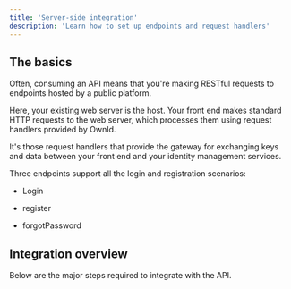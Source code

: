 ```yaml
---
title: 'Server-side integration'
description: 'Learn how to set up endpoints and request handlers'
---
```


## The basics

Often, consuming an API means that you're making RESTful requests to endpoints hosted by a public platform.

Here, your existing web server is the host. Your front end makes standard HTTP requests to the web server,  which processes them using request handlers provided by OwnId. 

It's those request handlers that provide the gateway for exchanging keys and data between your front end and your identity management services. 

Three endpoints support all the login and registration scenarios:

- Login

- register

- forgotPassword

## Integration overview

Below are the major steps required to integrate with the API. 

 
 
 

 
